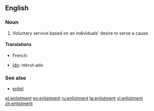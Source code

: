 ==English==

===Noun===
{{en-noun}}

# Voluntary service based on an individuals' desire to serve a cause.

====Translations====
{{trans-top|voluntary service}}
* French: {{t+|fr|enrôlement|m}}
{{trans-mid}}
* [[Ido]]: rekrut-ado
{{trans-bottom}}

===See also===
* [[enlist]]

[[et:enlistment]]
[[eo:enlistment]]
[[ru:enlistment]]
[[ta:enlistment]]
[[vi:enlistment]]
[[zh:enlistment]]